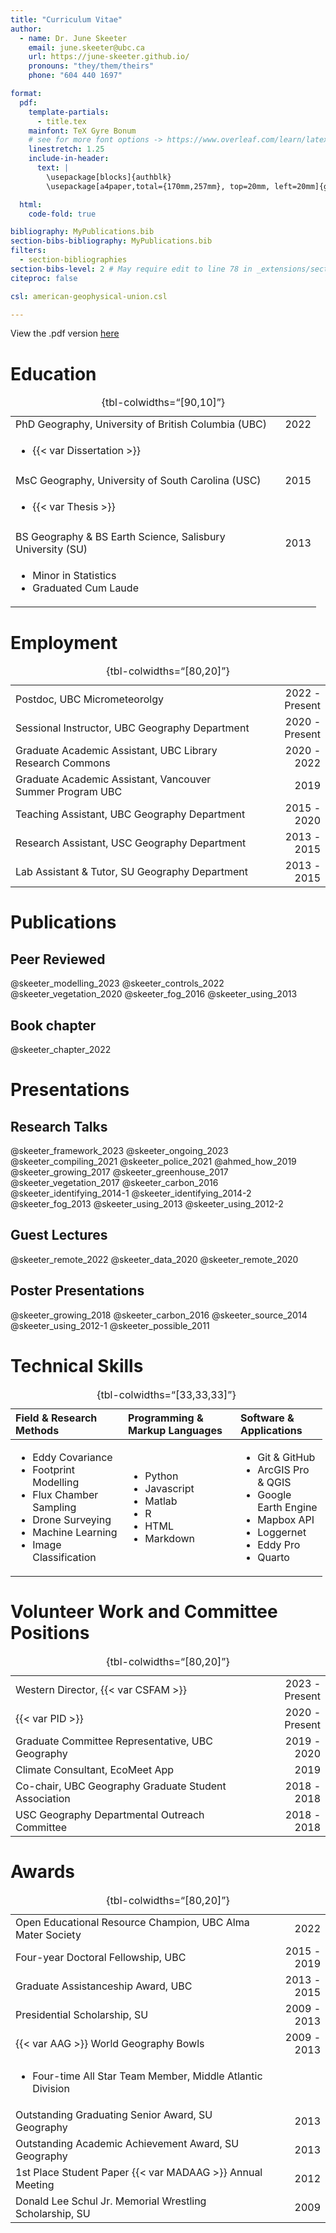 ```yaml
---
title: "Curriculum Vitae"
author:
  - name: Dr. June Skeeter
    email: june.skeeter@ubc.ca
    url: https://june-skeeter.github.io/
    pronouns: "they/them/theirs"
    phone: "604 440 1697"

format: 
  pdf:
    template-partials: 
      - title.tex
    mainfont: TeX Gyre Bonum
	# see for more font options -> https://www.overleaf.com/learn/latex/Font_typefaces#Reference_guide
    linestretch: 1.25
    include-in-header:
      text: |
        \usepackage[blocks]{authblk}
        \usepackage[a4paper,total={170mm,257mm}, top=20mm, left=20mm]{geometry}

  html: 
    code-fold: true

bibliography: MyPublications.bib
section-bibs-bibliography: MyPublications.bib
filters:
  - section-bibliographies
section-bibs-level: 2 # May require edit to line 78 in _extensions/section-bibliographies.lua - have submitted issue
citeproc: false

csl: american-geophysical-union.csl

---
```


::: {.content-visible when-format="html"}

View the .pdf version [here](CV.pdf)

:::

# Education

+-----------------------------------------------------------:+-------:+
|                                                            |        |
+============================================================+=======:+
|PhD Geography, University of British Columbia (UBC)         | 2022   |
+------------------------------------------------------------+--------+
| - {{< var Dissertation >}}                                 |        |
+------------------------------------------------------------+--------+
|                                                            |        |
+------------------------------------------------------------+--------+
| MsC Geography, University of South Carolina (USC)          | 2015   |
+------------------------------------------------------------+--------+
| - {{< var Thesis >}}	                                     |        |
+------------------------------------------------------------+--------+
|                                                            |        |
+------------------------------------------------------------+--------+
| BS Geography & BS Earth Science, Salisbury University (SU) | 2013   |
+------------------------------------------------------------+--------+
| - Minor in Statistics                                      |        |
| - Graduated Cum Laude                                      |        |
+------------------------------------------------------------+--------+

: {tbl-colwidths="[90,10]"}

# Employment

+----------------------------------------------------------:+---------------:+
|                                                           |                |
+===========================================================+===============:+
| Postdoc, UBC Micrometeorolgy                              | 2022 - Present |
+-----------------------------------------------------------+----------------+
| Sessional Instructor, UBC Geography Department            | 2020 - Present |
+-----------------------------------------------------------+----------------+
| Graduate Academic Assistant, UBC Library Research Commons | 2020 - 2022    |
+-----------------------------------------------------------+----------------+
| Graduate Academic Assistant, Vancouver Summer Program UBC | 2019           |
+-----------------------------------------------------------+----------------+
| Teaching Assistant, UBC Geography Department              | 2015 - 2020    |
+-----------------------------------------------------------+----------------+
| Research Assistant, USC Geography Department              | 2013 - 2015    |
+-----------------------------------------------------------+----------------+
| Lab Assistant & Tutor, SU Geography Department            | 2013 - 2015    |
+-----------------------------------------------------------+----------------+

: {tbl-colwidths="[80,20]"}

# Publications

## Peer Reviewed

::: {.content-visible when-format="html"}
::: {.hidden}

@skeeter_modelling_2023
@skeeter_controls_2022
@skeeter_vegetation_2020
@skeeter_fog_2016
@skeeter_using_2013

:::
:::



## Book chapter

::: {.content-visible when-format="html"}
::: {.hidden}

@skeeter_chapter_2022

:::
:::



# Presentations

## Research Talks

::: {.content-visible when-format="html"}
::: {.hidden}

@skeeter_framework_2023
@skeeter_ongoing_2023
@skeeter_compiling_2021
@skeeter_police_2021
@ahmed_how_2019
@skeeter_growing_2017
@skeeter_greenhouse_2017
@skeeter_vegetation_2017
@skeeter_carbon_2016
@skeeter_identifying_2014-1
@skeeter_identifying_2014-2
@skeeter_fog_2013
@skeeter_using_2013
@skeeter_using_2012-2

:::
:::

## Guest Lectures

::: {.content-visible when-format="html"}
::: {.hidden}

@skeeter_remote_2022
@skeeter_data_2020
@skeeter_remote_2020

:::
:::


## Poster Presentations

::: {.content-visible when-format="html"}
::: {.hidden}

@skeeter_growing_2018
@skeeter_carbon_2016
@skeeter_source_2014
@skeeter_using_2012-1
@skeeter_possible_2011

:::
:::



# Technical Skills 


+:-------------------------------+:-------------------------------+:------------------------+
| Field & Research Methods       | Programming & Markup Languages | Software & Applications |
+:===============================+:===============================+:========================+
| - Eddy Covariance              | - Python                       | - Git & GitHub          |
| - Footprint Modelling          | - Javascript                   | - ArcGIS Pro & QGIS     |
| - Flux Chamber Sampling        | - Matlab                       | - Google Earth Engine   |
| - Drone Surveying              | - R                            | - Mapbox API            |
| - Machine Learning             | - HTML                         | - Loggernet             |
| - Image Classification         | - Markdown                     | - Eddy Pro              |
|                                |                                | - Quarto                |
+--------------------------------+--------------------------------+-------------------------+

: {tbl-colwidths="[33,33,33]"}

# Volunteer Work and Committee Positions

+-----------------------------------------------------------:+---------------:+
| 											                 |                |
+============================================================+===============:+
| Western Director, {{< var CSFAM >}}                        | 2023 - Present |
+------------------------------------------------------------+----------------+
| {{< var PID >}}                                            | 2020 - Present |
+------------------------------------------------------------+----------------+
| Graduate Committee Representative, UBC Geography           | 2019 - 2020    |
+------------------------------------------------------------+----------------+
| Climate Consultant, EcoMeet App                            | 2019           |
+------------------------------------------------------------+----------------+
| Co-chair, UBC Geography Graduate Student Association       | 2018 - 2018    |
+------------------------------------------------------------+----------------+
| USC Geography Departmental Outreach Committee              | 2018 - 2018    |
+------------------------------------------------------------+----------------+

: {tbl-colwidths="[80,20]"}

# Awards

+-----------------------------------------------------------:+------------:+
| 											                 |             |
+============================================================+============:+
| Open Educational Resource Champion, UBC Alma Mater Society | 2022        |
+------------------------------------------------------------+-------------+
| Four-year Doctoral Fellowship, UBC                         | 2015 - 2019 |
+------------------------------------------------------------+-------------+
| Graduate Assistanceship Award, UBC                         | 2013 - 2015 |
+------------------------------------------------------------+-------------+
| Presidential Scholarship, SU                               | 2009 - 2013 |
+------------------------------------------------------------+-------------+
| {{< var AAG >}} World Geography Bowls                      | 2009 - 2013 |
+------------------------------------------------------------+-------------+
| - Four-time All Star Team Member, Middle Atlantic Division |             |
+------------------------------------------------------------+-------------+
| Outstanding Graduating Senior Award, SU Geography          | 2013        |
+------------------------------------------------------------+-------------+
| Outstanding Academic Achievement Award, SU Geography       | 2013        |
+------------------------------------------------------------+-------------+
| 1st Place Student Paper {{< var MADAAG >}} Annual Meeting  | 2012        |
+------------------------------------------------------------+-------------+
| Donald Lee Schul Jr. Memorial Wrestling Scholarship, SU    | 2009        |
+------------------------------------------------------------+-------------+

: {tbl-colwidths="[80,20]"}
